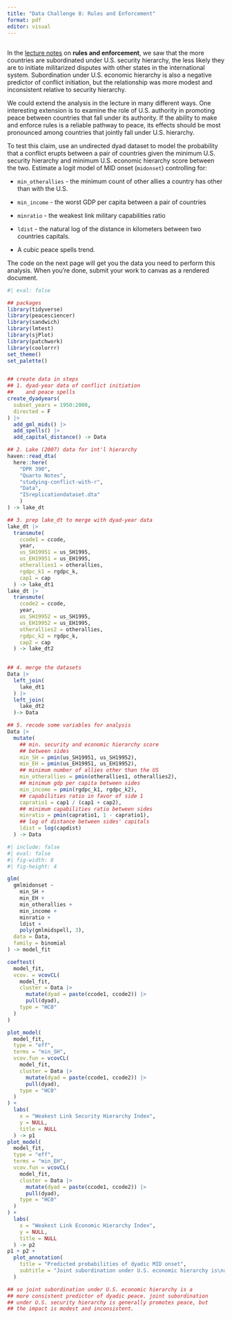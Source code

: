 ```yaml
---
title: "Data Challenge 8: Rules and Enforcement"
format: pdf
editor: visual
---
```


## 

In the [lecture notes](https://milesdwilliams15.quarto.pub/studying-why-we-fight-with-r/11_rules_and_enforcement.html) on **rules and enforcement**, we saw that the more countries are subordinated under U.S. security hierarchy, the less likely they are to initiate militarized disputes with other states in the international system. Subordination under U.S. economic hierarchy is also a negative predictor of conflict initiation, but the relationship was more modest and inconsistent relative to security hierarchy.

We could extend the analysis in the lecture in many different ways. One interesting extension is to examine the role of U.S. authority in promoting peace between countries that fall under its authority. If the ability to make and enforce rules is a reliable pathway to peace, its effects should be most pronounced among countries that jointly fall under U.S. hierarchy.

To test this claim, use an undirected dyad dataset to model the probability that a conflict erupts between a pair of countries given the minimum U.S. security hierarchy and minimum U.S. economic hierarchy score between the two. Estimate a logit model of MID onset (`midonset`) controlling for:

-   `min_otherallies` - the minimum count of other allies a country has other than with the U.S.

-   `min_income` - the worst GDP per capita between a pair of countries

-   `minratio` - the weakest link military capabilities ratio

-   `ldist` - the natural log of the distance in kilometers between two countries capitals.

-   A cubic peace spells trend.

The code on the next page will get you the data you need to perform this analysis. When you're done, submit your work to canvas as a rendered document.

\clearpage

```r
#| eval: false

## packages
library(tidyverse)
library(peacesciencer)
library(sandwich)
library(lmtest)
library(sjPlot)
library(patchwork)
library(coolorrr)
set_theme()
set_palette()


## create data in steps
## 1. dyad-year data of conflict initiation
##    and peace spells
create_dyadyears(
  subset_years = 1950:2000,
  directed = F
) |>
  add_gml_mids() |>
  add_spells() |>
  add_capital_distance() -> Data

## 2. Lake (2007) data for int'l hierarchy
haven::read_dta(
  here::here(
    "DPR 390",
    "Quarto Notes",
    "studying-conflict-with-r",
    "Data", 
    "ISreplicationdataset.dta"
    )
) -> lake_dt

## 3. prep lake_dt to merge with dyad-year data
lake_dt |>
  transmute(
    ccode1 = ccode, 
    year,
    us_SH19951 = us_SH1995,
    us_EH19951 = us_EH1995,
    otherallies1 = otherallies,
    rgdpc_k1 = rgdpc_k,
    cap1 = cap
  ) -> lake_dt1
lake_dt |>
  transmute(
    ccode2 = ccode, 
    year,
    us_SH19952 = us_SH1995,
    us_EH19952 = us_EH1995,
    otherallies2 = otherallies,
    rgdpc_k2 = rgdpc_k,
    cap2 = cap
  ) -> lake_dt2
  

## 4. merge the datasets
Data |>
  left_join(
    lake_dt1
  ) |>
  left_join(
    lake_dt2
  )-> Data

## 5. recode some variables for analysis
Data |>
  mutate(
    ## min. security and economic hierarchy score
    ## between sides
    min_SH = pmin(us_SH19951, us_SH19952),
    min_EH = pmin(us_EH19951, us_EH19952),
    ## minimum number of allies other than the US
    min_otherallies = pmin(otherallies1, otherallies2),
    ## minimum gdp per capita between sides
    min_income = pmin(rgdpc_k1, rgdpc_k2),
    ## capabilities ratio in favor of side 1
    capratio1 = cap1 / (cap1 + cap2),
    ## minimum capabilities ratio between sides
    minratio = pmin(capratio1, 1 - capratio1),
    ## log of distance between sides' capitals
    ldist = log(capdist)
  ) -> Data
```

```r
#| include: false
#| eval: false
#| fig-width: 8
#| fig-height: 4

glm(
  gmlmidonset ~
    min_SH +
    min_EH +
    min_otherallies +
    min_income +
    minratio +
    ldist +
    poly(gmlmidspell, 3),
  data = Data,
  family = binomial
) -> model_fit

coeftest(
  model_fit,
  vcov. = vcovCL(
    model_fit,
    cluster = Data |>
      mutate(dyad = paste(ccode1, ccode2)) |>
      pull(dyad),
    type = "HC0"
  )
)

plot_model(
  model_fit,
  type = "eff",
  terms = "min_SH",
  vcov.fun = vcovCL(
    model_fit,
    cluster = Data |>
      mutate(dyad = paste(ccode1, ccode2)) |>
      pull(dyad),
    type = "HC0"
  )
) +
  labs(
    x = "Weakest Link Security Hierarchy Index",
    y = NULL,
    title = NULL
  ) -> p1
plot_model(
  model_fit,
  type = "eff",
  terms = "min_EH",
  vcov.fun = vcovCL(
    model_fit,
    cluster = Data |>
      mutate(dyad = paste(ccode1, ccode2)) |>
      pull(dyad),
    type = "HC0"
  )
) +
  labs(
    x = "Weakest Link Economic Hierarchy Index",
    y = NULL,
    title = NULL
  ) -> p2
p1 + p2 +
  plot_annotation(
    title = "Predicted probabilities of dyadic MID onset",
    subtitle = "Joint subordination under U.S. economic hierarchy is\na stronger predictor of dyadic-level peace"
  )

## so joint subordination under U.S. economic hierarchy is a 
## more consistent predictor of dyadic peace. joint subordination
## under U.S. security hierarchy is generally promotes peace, but 
## the impact is modest and inconsistent.
```
